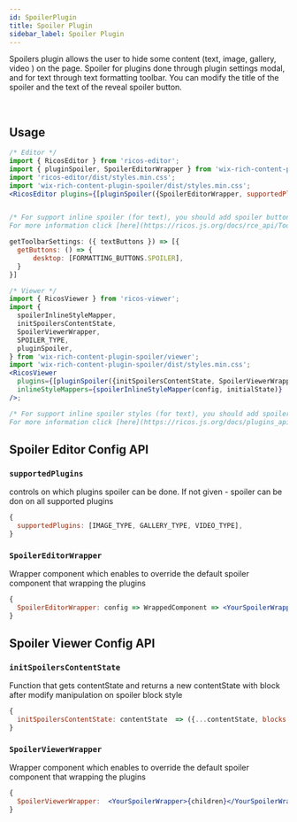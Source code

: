 ```yaml
---
id: SpoilerPlugin
title: Spoiler Plugin
sidebar_label: Spoiler Plugin
---
```



Spoilers plugin allows the user to hide some content (text, image, gallery, video ) on the page.
Spoiler for plugins done through plugin settings modal, and for text through text formatting toolbar.
You can modify the title of the spoiler and the text of the reveal spoiler button.

<div className="card">
  <RicosEditorWithMobile
    content={createContent('Add content and spoiler it!')}
    placeholder={'Type here!'}
    plugins={[
      pluginSpoiler({
        SpoilerEditorWrapper,
        supportedPlugins: [IMAGE_TYPE, GALLERY_TYPE, VIDEO_TYPE],
      }),
      pluginImage(),
      pluginGallery(),
      pluginVideo(),
    ]}
  />
</div>
<br />

## Usage

```jsx
/* Editor */
import { RicosEditor } from 'ricos-editor';
import { pluginSpoiler, SpoilerEditorWrapper } from 'wix-rich-content-plugin-spoiler';
import 'ricos-editor/dist/styles.min.css';
import 'wix-rich-content-plugin-spoiler/dist/styles.min.css';
<RicosEditor plugins={[pluginSpoiler({SpoilerEditorWrapper, supportedPlugins: [IMAGE_TYPE, GALLERY_TYPE, VIDEO_TYPE]})]} />;


/* For support inline spoiler (for text), you should add spoiler button to text formatting toolbar by add it to getToolbarSettings config.
For more information click [here](https://ricos.js.org/docs/rce_api/ToolbarCustomization/#gettoolbarsettings-api) */

getToolbarSettings: ({ textButtons }) => [{
  getButtons: () => {
      desktop: [FORMATTING_BUTTONS.SPOILER],
  }
}]

/* Viewer */
import { RicosViewer } from 'ricos-viewer';
import {
  spoilerInlineStyleMapper,
  initSpoilersContentState,
  SpoilerViewerWrapper,
  SPOILER_TYPE,
  pluginSpoiler,
} from 'wix-rich-content-plugin-spoiler/viewer';
import 'wix-rich-content-plugin-spoiler/dist/styles.min.css';
<RicosViewer
  plugins={[pluginSpoiler({initSpoilersContentState, SpoilerViewerWrapper})]}
  inlineStyleMappers={spoilerInlineStyleMapper(config, initialState)}
/>;

/* For support inline spoiler styles (for text), you should add spoilerInlineStyleMapper to inlineStyleMapper
For more information click [here](https://ricos.js.org/docs/plugins_api/PluginCustomization/#text-color-inline-style-mapper)
```

## Spoiler Editor Config API

### `supportedPlugins`

controls on which plugins spoiler can be done. If not given - spoiler can be don on all supported plugins

```jsx
{
  supportedPlugins: [IMAGE_TYPE, GALLERY_TYPE, VIDEO_TYPE],
}
```

### `SpoilerEditorWrapper`

Wrapper component which enables to override the default spoiler component that wrapping the plugins

```jsx
{
  SpoilerEditorWrapper: config => WrappedComponent => <YourSpoilerWrapper><WrappedComponent/></YourSpoilerWrapper>,
}
```

## Spoiler Viewer Config API

### `initSpoilersContentState`

Function that gets contentState and returns a new contentState with block after modify manipulation on spoiler block style

```jsx
{
  initSpoilersContentState: contentState  => ({...contentState, blocks: modifiedBlocks}),
}
```

### `SpoilerViewerWrapper`

Wrapper component which enables to override the default spoiler component that wrapping the plugins

```jsx
{
  SpoilerViewerWrapper:  <YourSpoilerWrapper>{children}</YourSpoilerWrapper>,
}
```

